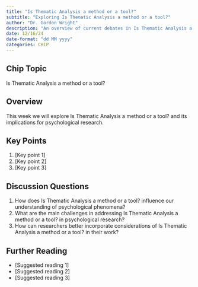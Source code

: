 ```yaml
---
title: "Is Thematic Analysis a method or a tool?"
subtitle: "Exploring Is Thematic Analysis a method or a tool?"
author: "Dr. Gordon Wright"
description: "An overview of current debates in Is Thematic Analysis a method or a tool? as it relates to Psychology"
date: 12/16/24
date-format: "dd MM yyyy"
categories: CHIP
---
```

## Chip Topic
Is Thematic Analysis a method or a tool?

## Overview
This week we will explore Is Thematic Analysis a method or a tool? and its implications for psychological research.

## Key Points
1. [Key point 1]
2. [Key point 2]
3. [Key point 3]

## Discussion Questions
1. How does Is Thematic Analysis a method or a tool? influence our understanding of psychological phenomena?
2. What are the main challenges in addressing Is Thematic Analysis a method or a tool? in psychological research?
3. How can researchers better incorporate considerations of Is Thematic Analysis a method or a tool? in their work?

## Further Reading
- [Suggested reading 1]
- [Suggested reading 2]
- [Suggested reading 3]
